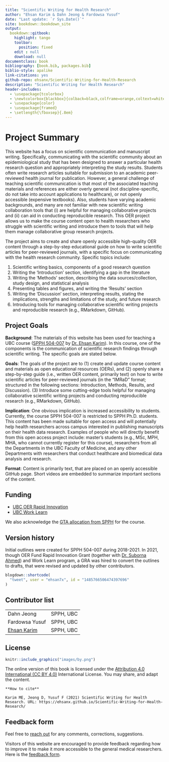 ```yaml
--- 
title: "Scientific Writing for Health Research"
author: "Ehsan Karim & Dahn Jeong & Fardowsa Yusuf"
date: "Last update: `r Sys.Date()`"
site: bookdown::bookdown_site
output:
  bookdown::gitbook:
    highlight: tango
    toolbar:
      position: fixed
    edit : null
    download: null
documentclass: book
bibliography: [book.bib, packages.bib]
biblio-style: apalike
link-citations: yes
github-repo: ehsanx/Scientific-Writing-for-Health-Research
description: "Scientific Writing for Health Research"
header-includes: 
  - \usepackage{tcolorbox}
  - \newtcolorbox{blackbox}{colback=black,colframe=orange,coltext=white,boxsep=5pt,arc=4pt}
  - \usepackage{color}
  - \usepackage{framed}
  - \setlength{\fboxsep}{.8em}
---
```


\newenvironment{blackbox}{
  \definecolor{shadecolor}{rgb}{0, 0, 0}  % black
  \color{white}
  \begin{shaded}}
 {\end{shaded}}

# Project Summary {-}

This website has a focus on scientific communication and manuscript writing. Specifically, communicating with the scientific community about an epidemiological study that has been designed to answer a particular health research question and appropriately interpreting the study results. Students often write research articles suitable for submission to an academic peer-reviewed health journal for publication. However, a general challenge of teaching scientific communication is that most of the associated teaching materials and references are either overly general (not discipline-specific, do not take into account applications to healthcare), or not openly accessible (expensive textbooks). Also, students have varying academic backgrounds, and many are not familiar with new scientific writing collaboration tools that (i) are helpful for managing collaborative projects and (ii) can aid in conducting reproducible research. This OER project allows us to make the course content open to health researchers who struggle with scientific writing and introduce them to tools that will help them manage collaborative group research projects.
   
The project aims to create and share openly accessible high-quality OER content through a step-by-step educational guide on how to write scientific articles for peer-reviewed journals, with a specific focus on communicating with the health research community. Specific topics include:
   
1. Scientific writing basics, components of a good research question
2. Writing the ‘Introduction’ section, identifying a gap in the literature
3. Writing the ‘Methods’ section, describing the data sources/collection, study design, and statistical analysis
4. Presenting tables and figures, and writing the ‘Results’ section
5. Writing the ‘Discussion’ section, interpreting results, stating the implications, strengths and limitations of the study, and future research
6. Introducing tools for managing collaborative scientific writing projects and reproducible research (e.g., RMarkdown, GitHub).

## Project Goals  {-}
 
**Background**: The materials of this website has been used for teaching a UBC course ([SPPH 504-007](https://ehsank.com/teaching/) by [Dr. Ehsan Karim](https://ehsank.com/)). In this course, one of the components is the communication of scientific research findings through scientific writing. The specific goals are stated below.
   
**Goals**: The goals of the project are to (1) create and update course content and materials as open educational resources (OERs), and (2) openly share a step-by-step guide (i.e., written OER content, primarily text) on how to write scientific articles for peer-reviewed journals (in the “IMRaD” format; structured in the following sections: Introduction, Methods, Results, and Discussion). (3) Introduce some cutting-edge tools helpful for managing collaborative scientific writing projects and conducting reproducible research (e.g., RMarkdown, GitHub).
   
**Implication**: One obvious implication is increased accessibility to students. Currently, the course SPPH 504-007 is restricted to SPPH Ph.D. students. This content has been made suitable for open access and will potentially help health researchers across campus interested in publishing manuscripts on their health data research. Examples of people who will directly benefit from this open access project include: master’s students (e.g., MSc, MPH, MHA, who cannot currently register for this course), researchers from all the Departments in the UBC Faculty of Medicine, and any other Departments with researchers that conduct healthcare and biomedical data analysis and research.
   
**Format**: Content is primarily text, that are placed on an openly accessible GitHub page. Short videos are embedded to summarize important sections of the content. 

## Funding {-}

- [UBC OER Rapid Innovation](https://oerfund.open.ubc.ca/oer-rapid-innovation-grants/)
- [UBC Work Learn](https://facultystaff.students.ubc.ca/student-engagement/centre-student-involvement-careers/work-learn)

We also acknowledge the [GTA allocation from SPPH](https://www.spph.ubc.ca/) for the course.

## Version history {-}

Initial outlines were created for SPPH 504-007 during 2018-2021. In 2021, though OER Fund Rapid Innovation Grant (together with [Dr. Suborna Ahmed](https://forestry.ubc.ca/faculty-profile/suborna-ahmed/)) and Work Learn program, a GRA was hired to convert the outlines to drafts, that were revised and updated by other contributors.

```r
blogdown::shortcode(
  "tweet", user = "ehsan7x", id = "1485766506474397696"
)
```

## Contributor list {-}

|||
|---|---|
| Dahn Jeong |  SPPH, UBC |
| Fardowsa Yusuf | SPPH, UBC |
| [Ehsan Karim](https://ehsank.com/) |  SPPH, UBC |

## License {-}

```r
knitr::include_graphics("images/by.png")
```

The online version of this book is licensed under the [Attribution 4.0 International (CC BY 4.0)](https://creativecommons.org/licenses/by/4.0/) International License. You may share, and adapt the content.

```block
**How to cite**

Karim ME, Jeong D, Yusuf F (2021) Scientific Writing for Health Research. URL: https://ehsanx.github.io/Scientific-Writing-for-Health-Research/  
```


## Feedback form {-}

Feel free to [reach out](https://ehsank.com/) for any comments, corrections, suggestions.

Visitors of this website are encouraged to provide feedback regarding how to improve it to make it more accessible to the general medical researchers. Here is the [feedback form](https://forms.gle/tzJ3YYP7P4edtgnW9).
